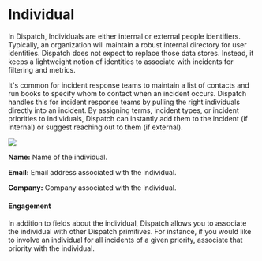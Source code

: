 # Individual

In Dispatch, Individuals are either internal or external people identifiers. Typically, an organization will maintain a robust internal directory for user identities. Dispatch does not expect to replace those data stores. Instead, it keeps a lightweight notion of identities to associate with incidents for filtering and metrics.

It's common for incident response teams to maintain a list of contacts and run books to specify whom to contact when an incident occurs. Dispatch handles this for incident response teams by pulling the right individuals directly into an incident. By assigning terms, incident types, or incident priorities to individuals, Dispatch can instantly add them to the incident \(if internal\) or suggest reaching out to them \(if external\).

![](/img/admin-ui-contacts-individuals.png)

**Name:** Name of the individual.

**Email:** Email address associated with the individual.

**Company:** Company associated with the individual.

#### Engagement

In addition to fields about the individual, Dispatch allows you to associate the individual with other Dispatch primitives. For instance, if you would like to involve an individual for all incidents of a given priority, associate that priority with the individual.
